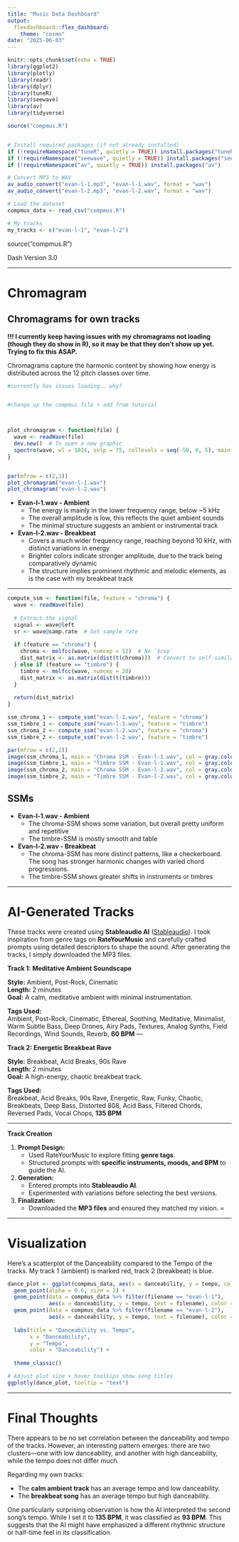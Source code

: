 ```yaml
---
title: "Music Data Dashboard"
output: 
  flexdashboard::flex_dashboard:
    theme: "cosmo"
date: "2025-06-03"
---
```






```r
knitr::opts_chunk$set(echo = TRUE)
library(ggplot2)
library(plotly)
library(readr)
library(dplyr)
library(tuneR)
library(seewave)
library(av)
library(tidyverse)

source("compmus.R")


# Install required packages (if not already installed)
if (!requireNamespace("tuneR", quietly = TRUE)) install.packages("tuneR")
if (!requireNamespace("seewave", quietly = TRUE)) install.packages("seewave")
if (!requireNamespace("av", quietly = TRUE)) install.packages("av")

# Convert MP3 to WAV
av_audio_convert("evan-l-1.mp3", "evan-l-1.wav", format = "wav")
av_audio_convert("evan-l-2.mp3", "evan-l-2.wav", format = "wav")

# Load the dataset
compmus_data <- read_csv("compmus.R")

# My tracks
my_tracks <- c("evan-l-1", "evan-l-2")


```
source("compmus.R")

Dash Version 3.0

---


# Chromagram

## Chromagrams for own tracks

**!!! I currently keep having issues with my chromagrams not loading (though they do show in R), so it may be that they don't show up yet. Trying to fix this ASAP.**


Chromagrams capture the harmonic content by showing how energy is distributed across the 12 pitch classes over time.

```r
#currently has issues loading.. why?


#change up the compmus file + add from tutorial



plot_chromagram <- function(file) {
  wave <- readWave(file)
  dev.new()  # To open a new graphic
  spectro(wave, wl = 1024, ovlp = 75, collevels = seq(-50, 0, 5), main = paste("Chromagram -", file))
}


par(mfrow = c(2,1))
plot_chromagram("evan-l-1.wav")
plot_chromagram("evan-l-2.wav")
```
- **Evan-l-1.wav - Ambient **
  - The energy is mainly in the lower frequency range, below ~5 kHz
  - The overall amplitude is low, this reflects the quiet ambient sounds
  - The minimal structure suggests an ambient or instrumental track

- **Evan-l-2.wav - Breakbeat **
  - Covers a much wider frequency range, reaching beyond 10 kHz, with distinct variations in energy
  - Brighter colors indicate stronger amplitude, due to the track being comparatively dynamic
  - The structure implies prominent rhythmic and melodic elements, as is the case with my breakbeat track

---


```r
compute_ssm <- function(file, feature = "chroma") {
  wave <- readWave(file)
  
  # Extract the signal
  signal <- wave@left 
  sr <- wave@samp.rate  # Get sample rate
  
  if (feature == "chroma") {
    chroma <- melfcc(wave, numcep = 12)  # No `$cep`
    dist_matrix <- as.matrix(dist(t(chroma)))  # Convert to self-similarity matrix
  } else if (feature == "timbre") {
    timbre <- melfcc(wave, numcep = 20)
    dist_matrix <- as.matrix(dist(t(timbre)))
  }
  
  return(dist_matrix)
}

ssm_chroma_1 <- compute_ssm("evan-l-1.wav", feature = "chroma")
ssm_timbre_1 <- compute_ssm("evan-l-1.wav", feature = "timbre")
ssm_chroma_2 <- compute_ssm("evan-l-2.wav", feature = "chroma")
ssm_timbre_2 <- compute_ssm("evan-l-2.wav", feature = "timbre")

par(mfrow = c(2,2))
image(ssm_chroma_1, main = "Chroma SSM - Evan-l-1.wav", col = gray.colors(100))
image(ssm_timbre_1, main = "Timbre SSM - Evan-l-1.wav", col = gray.colors(100))
image(ssm_chroma_2, main = "Chroma SSM - Evan-l-2.wav", col = gray.colors(100))
image(ssm_timbre_2, main = "Timbre SSM - Evan-l-2.wav", col = gray.colors(100))
```

## SSMs


- **Evan-l-1.wav - Ambient**
  - The chroma-SSM shows some variation, but overall pretty uniform and repetitive
  - The timbre-SSM is mostly smooth and table

- **Evan-l-2.wav - Breakbeat**
  - The chroma-SSM has more distinct patterns, like a checkerboard. The song has stronger harmonic changes with varied chord progressions.
  - The timbre-SSM shows greater shifts in instruments or timbres


---

# AI-Generated Tracks

These tracks were created using **Stableaudio AI** ([Stableaudio](https://stableaudio.com/generate)). I took inspiration from genre tags on **RateYourMusic** and carefully crafted prompts using detailed descriptors to shape the sound. After generating the tracks, I simply downloaded the MP3 files.

**Track 1: Meditative Ambient Soundscape**

**Style:** Ambient, Post-Rock, Cinematic  
**Length:** 2 minutes  
**Goal:** A calm, meditative ambient with minimal instrumentation.  

**Tags Used:**  
Ambient, Post-Rock, Cinematic, Ethereal, Soothing, Meditative, Minimalist, Warm Subtle Bass, Deep Drones, Airy Pads, Textures, Analog Synths, Field Recordings, Wind Sounds, Reverb, **60 BPM**
---

**Track 2: Energetic Breakbeat Rave**

**Style:** Breakbeat, Acid Breaks, 90s Rave  
**Length:** 2 minutes  
**Goal:** A high-energy, chaotic breakbeat track.  

**Tags Used:**  
Breakbeat, Acid Breaks, 90s Rave, Energetic, Raw, Funky, Chaotic, Breakbeats, Deep Bass, Distorted 808, Acid Bass, Filtered Chords, Reversed Pads, Vocal Chops, **135 BPM**

---

**Track Creation**

1. **Prompt Design:**  
   - Used RateYourMusic to explore fitting **genre tags**.  
   - Structured prompts with **specific instruments, moods, and BPM** to guide the AI.  
2. **Generation:**  
   - Entered prompts into **Stableaudio AI**.  
   - Experimented with variations before selecting the best versions.  
3. **Finalization:**  
   - Downloaded the **MP3 files** and ensured they matched my vision.  =

---

# Visualization

Here's a scatterplot of the Danceability compared to the Tempo of the tracks. My track 1 (ambient) is marked red, track 2 (breakbeat) is blue.

```r
dance_plot <- ggplot(compmus_data, aes(x = danceability, y = tempo, color = danceability, text = filename)) +
  geom_point(alpha = 0.6, size = 2) +  
  geom_point(data = compmus_data %>% filter(filename == "evan-l-1"), 
             aes(x = danceability, y = tempo, text = filename), color = "red", size = 2.5) +
  geom_point(data = compmus_data %>% filter(filename == "evan-l-2"), 
             aes(x = danceability, y = tempo, text = filename), color = "blue", size = 2.5) +
  
  labs(title = "Danceability vs. Tempo",
       x = "Danceability",
       y = "Tempo",
       color = "Danceability") +
  
  theme_classic()

# Adjust plot size + hover tooltips show song titles
ggplotly(dance_plot, tooltip = "text")
```

---

# Final Thoughts

There appears to be no set correlation between the danceability and tempo of the tracks. However, an interesting pattern emerges: there are two clusters—one with low danceability, and another with high danceability, while the tempo does not differ much.

Regarding my own tracks:

- The **calm ambient track** has an average tempo and low danceability.
- The **breakbeat song** has an average tempo but high danceability.

One particularly surprising observation is how the AI interpreted the second song’s tempo. While I set it to **135 BPM**, it was classified as **93 BPM**. This suggests that the AI might have emphasized a different rhythmic structure or half-time feel in its classification.
